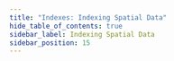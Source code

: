 ```yaml
---
title: "Indexes: Indexing Spatial Data"
hide_table_of_contents: true
sidebar_label: Indexing Spatial Data
sidebar_position: 15
---
```





<LanguageSwitcher supportedLanguages={supportedLanguages} />

<LanguageContent language="csharp">
   <IndexingSpatialDataCsharp />
</LanguageContent>

<LanguageContent language="java">
   <IndexingSpatialDataJava />
</LanguageContent>


<!---
### Querying
- [Spatial](../indexes/querying/spatial)

### Client API
- [How to Query a Spatial Index](../client-api/session/querying/how-to-query-a-spatial-index)


-->